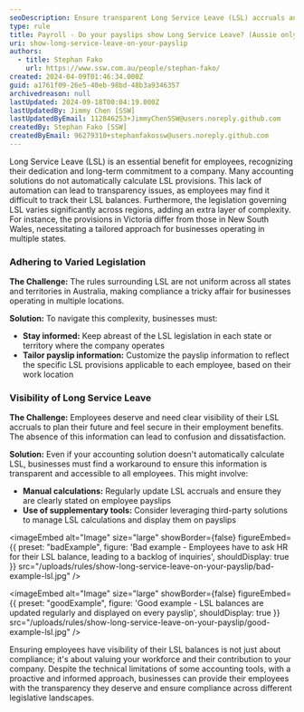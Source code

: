 ```yaml
---
seoDescription: Ensure transparent Long Service Leave (LSL) accruals and compliance across various state legislations with automated payslip updates.
type: rule
title: Payroll - Do your payslips show Long Service Leave? (Aussie only)
uri: show-long-service-leave-on-your-payslip
authors:
  - title: Stephan Fako
    url: https://www.ssw.com.au/people/stephan-fako/
created: 2024-04-09T01:46:34.000Z
guid: a1761f09-26e5-40eb-98bd-48b3a9346357
archivedreason: null
lastUpdated: 2024-09-18T00:04:19.000Z
lastUpdatedBy: Jimmy Chen [SSW]
lastUpdatedByEmail: 112846253+JimmyChenSSW@users.noreply.github.com
createdBy: Stephan Fako [SSW]
createdByEmail: 96279310+stephanfakossw@users.noreply.github.com
---
```


Long Service Leave (LSL) is an essential benefit for employees, recognizing their dedication and long-term commitment to a company. Many accounting solutions do not automatically calculate LSL provisions. This lack of automation can lead to transparency issues, as employees may find it difficult to track their LSL balances. Furthermore, the legislation governing LSL varies significantly across regions, adding an extra layer of complexity. For instance, the provisions in Victoria differ from those in New South Wales, necessitating a tailored approach for businesses operating in multiple states.
### Adhering to Varied Legislation

**The Challenge:** The rules surrounding LSL are not uniform across all states and territories in Australia, making compliance a tricky affair for businesses operating in multiple locations.

**Solution:** To navigate this complexity, businesses must:

- **Stay informed:** Keep abreast of the LSL legislation in each state or territory where the company operates
- **Tailor payslip information:** Customize the payslip information to reflect the specific LSL provisions applicable to each employee, based on their work location

### Visibility of Long Service Leave

**The Challenge:** Employees deserve and need clear visibility of their LSL accruals to plan their future and feel secure in their employment benefits. The absence of this information can lead to confusion and dissatisfaction.

**Solution:** Even if your accounting solution doesn't automatically calculate LSL, businesses must find a workaround to ensure this information is transparent and accessible to all employees. This might involve:

- **Manual calculations:** Regularly update LSL accruals and ensure they are clearly stated on employee payslips
- **Use of supplementary tools:** Consider leveraging third-party solutions to manage LSL calculations and display them on payslips

<imageEmbed
  alt="Image"
  size="large"
  showBorder={false}
  figureEmbed={{
    preset: "badExample",
    figure: 'Bad example - Employees have to ask HR for their LSL balance, leading to a backlog of inquiries',
    shouldDisplay: true
  }}
  src="/uploads/rules/show-long-service-leave-on-your-payslip/bad-example-lsl.jpg"
/>

<imageEmbed
  alt="Image"
  size="large"
  showBorder={false}
  figureEmbed={{
    preset: "goodExample",
    figure: 'Good example - LSL balances are updated regularly and displayed on every payslip',
    shouldDisplay: true
  }}
  src="/uploads/rules/show-long-service-leave-on-your-payslip/good-example-lsl.jpg"
/>

Ensuring employees have visibility of their LSL balances is not just about compliance; it's about valuing your workforce and their contribution to your company. Despite the technical limitations of some accounting tools, with a proactive and informed approach, businesses can provide their employees with the transparency they deserve and ensure compliance across different legislative landscapes.
